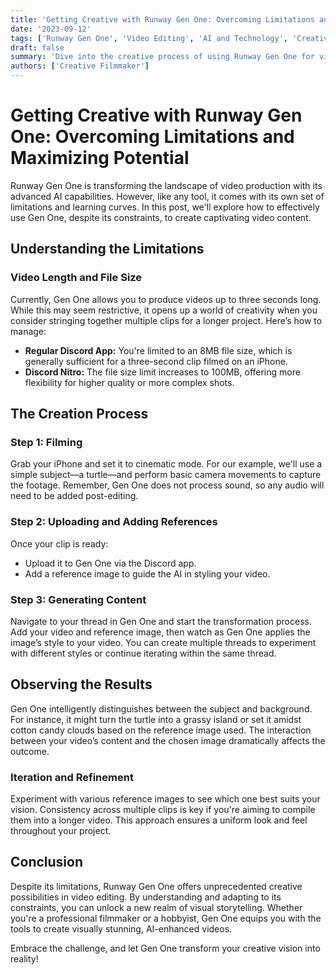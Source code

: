 ```yaml
---
title: 'Getting Creative with Runway Gen One: Overcoming Limitations and Maximizing Potential'
date: '2023-09-12'
tags: ['Runway Gen One', 'Video Editing', 'AI and Technology', 'Creative Process']
draft: false
summary: 'Dive into the creative process of using Runway Gen One for video editing. Learn how to navigate its limitations, such as video length and file size, and effectively use this AI tool to produce stunning visual content.'
authors: ['Creative Filmmaker']
---
```


# Getting Creative with Runway Gen One: Overcoming Limitations and Maximizing Potential

Runway Gen One is transforming the landscape of video production with its advanced AI capabilities. However, like any tool, it comes with its own set of limitations and learning curves. In this post, we'll explore how to effectively use Gen One, despite its constraints, to create captivating video content.

## Understanding the Limitations

### Video Length and File Size

Currently, Gen One allows you to produce videos up to three seconds long. While this may seem restrictive, it opens up a world of creativity when you consider stringing together multiple clips for a longer project. Here’s how to manage:

- **Regular Discord App:** You're limited to an 8MB file size, which is generally sufficient for a three-second clip filmed on an iPhone.
- **Discord Nitro:** The file size limit increases to 100MB, offering more flexibility for higher quality or more complex shots.

## The Creation Process

### Step 1: Filming

Grab your iPhone and set it to cinematic mode. For our example, we'll use a simple subject—a turtle—and perform basic camera movements to capture the footage. Remember, Gen One does not process sound, so any audio will need to be added post-editing.

### Step 2: Uploading and Adding References

Once your clip is ready:
- Upload it to Gen One via the Discord app.
- Add a reference image to guide the AI in styling your video.

### Step 3: Generating Content

Navigate to your thread in Gen One and start the transformation process. Add your video and reference image, then watch as Gen One applies the image’s style to your video. You can create multiple threads to experiment with different styles or continue iterating within the same thread.

## Observing the Results

Gen One intelligently distinguishes between the subject and background. For instance, it might turn the turtle into a grassy island or set it amidst cotton candy clouds based on the reference image used. The interaction between your video’s content and the chosen image dramatically affects the outcome.

### Iteration and Refinement

Experiment with various reference images to see which one best suits your vision. Consistency across multiple clips is key if you're aiming to compile them into a longer video. This approach ensures a uniform look and feel throughout your project.

## Conclusion

Despite its limitations, Runway Gen One offers unprecedented creative possibilities in video editing. By understanding and adapting to its constraints, you can unlock a new realm of visual storytelling. Whether you're a professional filmmaker or a hobbyist, Gen One equips you with the tools to create visually stunning, AI-enhanced videos.

Embrace the challenge, and let Gen One transform your creative vision into reality!

